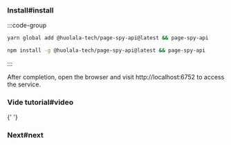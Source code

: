 
### Install#install

:::code-group

```bash yarn
yarn global add @huolala-tech/page-spy-api@latest && page-spy-api
```

```bash npm
npm install -g @huolala-tech/page-spy-api@latest && page-spy-api
```

:::

After completion, open the browser and visit http://localhost:6752 to access the service.

### Vide tutorial#video

<EmbedVideo title="deployWithNode" />{' '}

### Next#next

<DeployNext />
